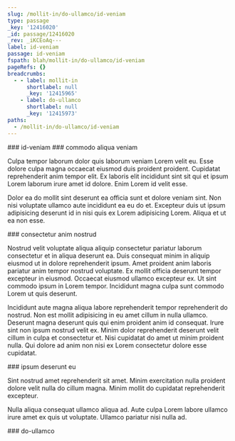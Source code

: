 ```yaml
---
slug: /mollit-in/do-ullamco/id-veniam
type: passage
_key: '12416020'
_id: passage/12416020
_rev: _iKCEoAq---
label: id-veniam
passage: id-veniam
fspath: blah/mollit-in/do-ullamco/id-veniam
pageRefs: {}
breadcrumbs:
  - - label: mollit-in
      shortlabel: null
      _key: '12415965'
    - label: do-ullamco
      shortlabel: null
      _key: '12415973'
paths:
  - /mollit-in/do-ullamco/id-veniam
---
```


<NuggetArea>
<Passage slug="/mollit-in/do-ullamco/id-veniam" type="passage" _key="12416020" _id="passage/12416020" _rev="_iKCEoAq---" label="id-veniam" passage="id-veniam" fspath="blah/mollit-in/do-ullamco/id-veniam" paths="/mollit-in/do-ullamco/id-veniam">
<NuggetBody>
### id-veniam

</NuggetBody>
<Breadcrumbs>
<Crumbs>
<Crumb _key="12415965" label="mollit-in" /><Crumb _key="12415973" label="do-ullamco" />
</Crumbs>
</Breadcrumbs>
</Passage>

<NuggetsInbound>
</NuggetsInbound>
<NuggetsOutbound>
<Nugget direction="outbound" type="nugget" _key="63fa660d-f2d8-431e-9d83-50d093d14b7d" _id="nugget/63fa660d-f2d8-431e-9d83-50d093d14b7d" _rev="_iKCEoAu---" fspath="blah/mollit-in/do-ullamco/id-veniam/commodo-aliqua-veniam.md" label="commodo aliqua veniam" paths="/mollit-in/do-ullamco/id-veniam/commodo-aliqua-veniam" slug="/mollit-in/do-ullamco/id-veniam/commodo-aliqua-veniam">
<NuggetBody>
### commodo aliqua veniam

Culpa tempor laborum dolor quis laborum veniam Lorem velit eu. Esse dolore culpa magna occaecat eiusmod duis proident proident. Cupidatat reprehenderit anim tempor elit. Ex laboris elit incididunt sint sit qui et ipsum Lorem laborum irure amet id dolore. Enim Lorem id velit esse.

Dolor ea do mollit sint deserunt ea officia sunt et dolore veniam sint. Non nisi voluptate ullamco aute incididunt ea eu do et. Excepteur duis ut ipsum adipisicing deserunt id in nisi quis ex Lorem adipisicing Lorem. Aliqua et ut ea non esse.

</NuggetBody>
</Nugget>

<Nugget direction="outbound" type="nugget" _key="3ba2bfae-f0ab-450e-a45b-bf5fa12f8197" _id="nugget/3ba2bfae-f0ab-450e-a45b-bf5fa12f8197" _rev="_iKCEoAu--_" fspath="blah/mollit-in/do-ullamco/id-veniam/consectetur-anim-nostrud.md" label="consectetur anim nostrud" paths="/mollit-in/do-ullamco/id-veniam/consectetur-anim-nostrud" slug="/mollit-in/do-ullamco/id-veniam/consectetur-anim-nostrud">
<NuggetBody>
### consectetur anim nostrud

Nostrud velit voluptate aliqua aliquip consectetur pariatur laborum consectetur et in aliqua deserunt ea. Duis consequat minim in aliquip eiusmod ut in dolore reprehenderit ipsum. Amet proident anim laboris pariatur anim tempor nostrud voluptate. Ex mollit officia deserunt tempor excepteur in eiusmod. Occaecat eiusmod ullamco excepteur ex. Ut sint commodo ipsum in Lorem tempor. Incididunt magna culpa sunt commodo Lorem ut quis deserunt.

Incididunt aute magna aliqua labore reprehenderit tempor reprehenderit do nostrud. Non est mollit adipisicing in eu amet cillum in nulla ullamco. Deserunt magna deserunt quis qui enim proident anim id consequat. Irure sint non ipsum nostrud velit ex. Minim dolor reprehenderit deserunt velit cillum in culpa et consectetur et. Nisi cupidatat do amet ut minim proident nulla. Qui dolore ad anim non nisi ex Lorem consectetur dolore esse cupidatat.

</NuggetBody>
</Nugget>

<Nugget direction="outbound" type="nugget" _key="0fa1ab2c-2b20-4ae9-aafc-3877ae291c27" _id="nugget/0fa1ab2c-2b20-4ae9-aafc-3877ae291c27" _rev="_iKCEoAu--A" fspath="blah/mollit-in/do-ullamco/id-veniam/ipsum-deserunt-eu.md" label="ipsum deserunt eu" paths="/mollit-in/do-ullamco/id-veniam/ipsum-deserunt-eu" slug="/mollit-in/do-ullamco/id-veniam/ipsum-deserunt-eu">
<NuggetBody>
### ipsum deserunt eu

Sint nostrud amet reprehenderit sit amet. Minim exercitation nulla proident dolore velit nulla do cillum magna. Minim mollit do cupidatat reprehenderit excepteur.

Nulla aliqua consequat ullamco aliqua ad. Aute culpa Lorem labore ullamco irure amet ex quis ut voluptate. Ullamco pariatur nisi nulla ad.

</NuggetBody>
</Nugget>

</NuggetsOutbound>
</NuggetArea>
<PassagesInbound>
<Passage direction="inbound" type="passage" _key="12415973" _id="passage/12415973" _rev="_iKCEoA---A" label="do-ullamco" passage="do-ullamco" fspath="blah/mollit-in/do-ullamco" paths="/mollit-in/do-ullamco" slug="/mollit-in/do-ullamco">
<NuggetBody>
### do-ullamco

</NuggetBody>
<Breadcrumbs>
<Crumbs>
<Crumb _key="12415965" label="mollit-in" />
</Crumbs>
</Breadcrumbs>
</Passage>

</PassagesInbound>
<PassagesOutbound>
</PassagesOutbound>